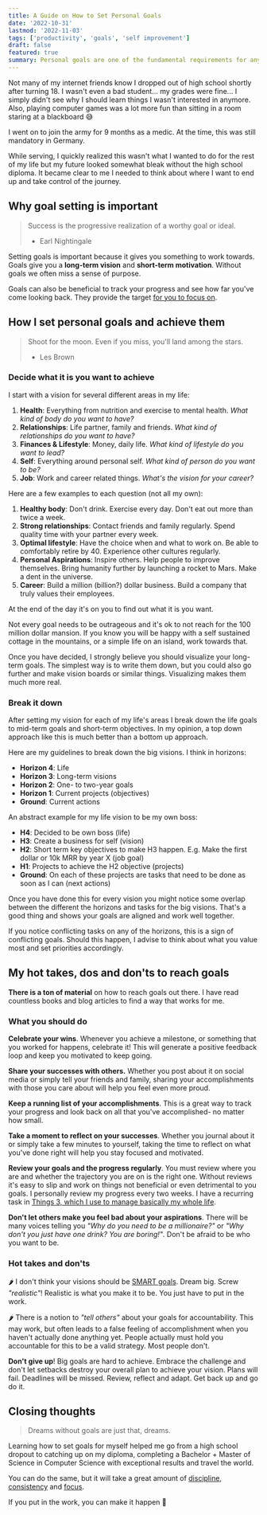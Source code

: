```yaml
---
title: A Guide on How to Set Personal Goals
date: '2022-10-31'
lastmod: '2022-11-03'
tags: ['productivity', 'goals', 'self improvement']
draft: false
featured: true
summary: Personal goals are one of the fundamental requirements for any high achieving person. Here is my guide on how to set and achieve them.
---
```


Not many of my internet friends know I dropped out of high school shortly after
turning 18. I wasn't even a bad student... my grades were fine... I simply didn't
see why I should learn things I wasn't interested in anymore. Also, playing 
computer games was a lot more fun than sitting in a room staring at a blackboard 😅

I went on to join the army for 9 months as a medic. At the time, this was still
mandatory in Germany.

While serving, I quickly realized this wasn't what I wanted to do for the rest of
my life but my future looked somewhat bleak without the high school diploma. It 
became clear to me I needed to think about where I want to end up and take control
of the journey.

## Why goal setting is important

> Success is the progressive realization of a worthy goal or ideal.
> - Earl Nightingale

Setting goals is important because it gives you something to work towards. Goals give 
you a **long-term vision** and **short-term motivation**. Without goals we often miss 
a sense of purpose.

Goals can also be beneficial to track your progress and see how far you've 
come looking back. They provide the target [for you to focus on](/blog/mastering-discipline-consistency-and-focus-part-3).

## How I set personal goals and achieve them

> Shoot for the moon. Even if you miss, you'll land among the stars.
> - Les Brown

### Decide what it is you want to achieve

I start with a vision for several different areas in my life:
1. **Health**: Everything from nutrition and exercise to mental health. _What kind of body do you want to have?_
2. **Relationships**: Life partner, family and friends. _What kind of relationships do you want to have?_
3. **Finances & Lifestyle**: Money, daily life. _What kind of lifestyle do you want to lead?_
4. **Self**: Everything around personal self. _What kind of person do you want to be?_
5. **Job**: Work and career related things. _What's the vision for your career?_

Here are a few examples to each question (not all my own):
1. **Healthy body**: Don't drink. Exercise every day. Don't eat out more than twice a week.
2. **Strong relationships**: Contact friends and family regularly. Spend quality time with your partner every week.
3. **Optimal lifestyle**: Have the choice when and what to work on. Be able to comfortably retire by 40. Experience other cultures regularly.
4. **Personal Aspirations**: Inspire others. Help people to improve themselves. Bring humanity further by launching a rocket to Mars. Make a dent in the universe.
5. **Career**: Build a million (billion?) dollar business. Build a company that truly values their employees.

At the end of the day it's on you to find out what it is you want.

Not every goal needs to be outrageous and it's ok to not reach for the 100 million dollar 
mansion. If you know you will be happy with a self sustained cottage in the mountains, or a 
simple life on an island, work towards that.

Once you have decided, I strongly believe you should visualize your long-term goals. The 
simplest way is to write them down, but you could also go further and make vision boards 
or similar things. Visualizing makes them much more real.

### Break it down

After setting my vision for each of my life's areas I break down the life goals to mid-term
goals and short-term objectives. In my opinion, a top down approach like this is much better
than a bottom up approach.

Here are my guidelines to break down the big visions. I think in horizons:
- **Horizon 4**: Life
- **Horizon 3**: Long-term visions
- **Horizon 2**: One- to two-year goals
- **Horizon 1**: Current projects (objectives)
- **Ground**: Current actions

An abstract example for my life vision to be my own boss:
- **H4**: Decided to be own boss (life)
- **H3**: Create a business for self (vision)
- **H2**: Short term key objectives to make H3 happen. E.g. Make the first dollar or 10k MRR by year X (job goal)
- **H1**: Projects to achieve the H2 objective (projects)
- **Ground**: On each of these projects are tasks that need to be done as soon as I can (next actions)

Once you have done this for every vision you might notice some overlap between the
different the horizons and tasks for the big visions. That's a good thing and shows your 
goals are aligned and work well together.

If you notice conflicting tasks on any of the horizons, this is a sign of conflicting goals.
Should this happen, I advise to think about what you value most and set priorities accordingly.

## My hot takes, dos and don'ts to reach goals

**There is a ton of material** on how to reach goals out there. I have read countless books and
blog articles to find a way that works for me.

### What you should do 

**Celebrate your wins**. Whenever you achieve a milestone, or something that you worked for
happens, celebrate it! This will generate a positive feedback loop and keep you motivated
to keep going.

**Share your successes with others.** Whether you post about it on social media or simply tell 
your friends and family, sharing your accomplishments with those you care about will help you 
feel even more proud.

**Keep a running list of your accomplishments**. This is a great way to track your progress 
and look back on all that you've accomplished- no matter how small.

**Take a moment to reflect on your successes**. Whether you journal about it or simply take 
a few minutes to yourself, taking the time to reflect on what you've done right will help you 
stay focused and motivated.

**Review your goals and the progress regularly**. You must review where you are and whether
the trajectory you are on is the right one. Without reviews it's easy to slip and work on 
things not beneficial or even detrimental to you goals. I personally review my progress every 
two weeks. I have a recurring task in [Things 3, which I use to manage basically my whole life](/blog/how-i-manage-my-time-with-the-gtd-system).

**Don't let others make you feel bad about your aspirations**. There will be many voices
telling you _"Why do you need to be a millionaire?"_ or _"Why don't you just have one drink? You are boring!"_.
Don't be afraid to be who you want to be.

### Hot takes and don'ts

🌶️ I don't think your visions should be [SMART goals](https://en.wikipedia.org/wiki/SMART_criteria).
Dream big. Screw _"realistic"_! Realistic is what you make it to be. You just have to put in the work.

🌶️ There is a notion to _"tell others"_ about your goals for accountability. This may 
work, but often leads to a false feeling of accomplishment when you haven't actually done anything
yet. People actually must hold you accountable for this to be a valid strategy. Most people don't.

**Don't give up**! Big goals are hard to achieve. Embrace the challenge and don't let setbacks
destroy your overall plan to achieve your vision. Plans will fail. Deadlines will be missed. Review,
reflect and adapt. Get back up and go do it.

## Closing thoughts

> Dreams without goals are just that, dreams.

Learning how to set goals for myself helped me go from a high school dropout to catching up on my diploma,
completing a Bachelor + Master of Science in Computer Science with exceptional results and travel 
the world.

You can do the same, but it will take a great amount of [discipline](/blog/mastering-discipline-consistency-and-focus-part-1),
[consistency](/blog/mastering-discipline-consistency-and-focus-part-2) and 
[focus](/blog/mastering-discipline-consistency-and-focus-part-3).

If you put in the work, you can make it happen 💪
